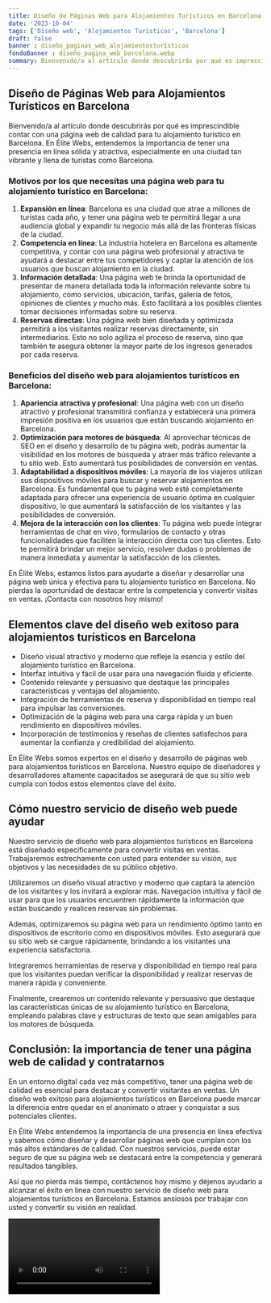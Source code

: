 ```yaml
---
title: Diseño de Páginas Web para Alojamientos Turísticos en Barcelona
date: '2023-10-04'
tags: ['Diseño web', 'Alojamientos Turísticos', 'Barcelona']
draft: false
banner : diseño_paginas_web_alojamientosturísticos
fondoBanner : diseño_pagina_web_barcelona.webp
summary: Bienvenido/a al artículo donde descubrirás por qué es imprescindible contar con una página web de calidad para tu alojamiento turístico en Barcelona. En Élite Webs, entendemos la importancia de tener una presencia en línea sólida y atractiva, especialmente en una ciudad tan vibrante y llena de turistas como Barcelona.
---
```


## Diseño de Páginas Web para Alojamientos Turísticos en Barcelona

Bienvenido/a al artículo donde descubrirás por qué es imprescindible contar con una página web de calidad para tu alojamiento turístico en Barcelona. En Élite Webs, entendemos la importancia de tener una presencia en línea sólida y atractiva, especialmente en una ciudad tan vibrante y llena de turistas como Barcelona.

### Motivos por los que necesitas una página web para tu alojamiento turístico en Barcelona:

1. **Expansión en línea**: Barcelona es una ciudad que atrae a millones de turistas cada año, y tener una página web te permitirá llegar a una audiencia global y expandir tu negocio más allá de las fronteras físicas de la ciudad. 
2. **Competencia en línea**: La industria hotelera en Barcelona es altamente competitiva, y contar con una página web profesional y atractiva te ayudará a destacar entre tus competidores y captar la atención de los usuarios que buscan alojamiento en la ciudad.
3. **Información detallada**: Una página web te brinda la oportunidad de presentar de manera detallada toda la información relevante sobre tu alojamiento, como servicios, ubicación, tarifas, galería de fotos, opiniones de clientes y mucho más. Esto facilitará a los posibles clientes tomar decisiones informadas sobre su reserva.
4. **Reservas directas**: Una página web bien diseñada y optimizada permitirá a los visitantes realizar reservas directamente, sin intermediarios. Esto no solo agiliza el proceso de reserva, sino que también te asegura obtener la mayor parte de los ingresos generados por cada reserva.

### Beneficios del diseño web para alojamientos turísticos en Barcelona:

1. **Apariencia atractiva y profesional**: Una página web con un diseño atractivo y profesional transmitirá confianza y establecerá una primera impresión positiva en los usuarios que están buscando alojamiento en Barcelona. 
2. **Optimización para motores de búsqueda**: Al aprovechar técnicas de SEO en el diseño y desarrollo de tu página web, podrás aumentar la visibilidad en los motores de búsqueda y atraer más tráfico relevante a tu sitio web. Esto aumentará tus posibilidades de conversión en ventas.
3. **Adaptabilidad a dispositivos móviles**: La mayoría de los viajeros utilizan sus dispositivos móviles para buscar y reservar alojamientos en Barcelona. Es fundamental que tu página web esté completamente adaptada para ofrecer una experiencia de usuario óptima en cualquier dispositivo, lo que aumentará la satisfacción de los visitantes y las posibilidades de conversión.
4. **Mejora de la interacción con los clientes**: Tu página web puede integrar herramientas de chat en vivo, formularios de contacto y otras funcionalidades que faciliten la interacción directa con tus clientes. Esto te permitirá brindar un mejor servicio, resolver dudas o problemas de manera inmediata y aumentar la satisfacción de los clientes.

En Élite Webs, estamos listos para ayudarte a diseñar y desarrollar una página web única y efectiva para tu alojamiento turístico en Barcelona. No pierdas la oportunidad de destacar entre la competencia y convertir visitas en ventas. ¡Contacta con nosotros hoy mismo!

<GifSeo />

<Cta />

## Elementos clave del diseño web exitoso para alojamientos turísticos en Barcelona

- Diseño visual atractivo y moderno que refleje la esencia y estilo del alojamiento turístico en Barcelona.
- Interfaz intuitiva y fácil de usar para una navegación fluida y eficiente.
- Contenido relevante y persuasivo que destaque las principales características y ventajas del alojamiento.
- Integración de herramientas de reserva y disponibilidad en tiempo real para impulsar las conversiones.
- Optimización de la página web para una carga rápida y un buen rendimiento en dispositivos móviles.
- Incorporación de testimonios y reseñas de clientes satisfechos para aumentar la confianza y credibilidad del alojamiento.

En Élite Webs somos expertos en el diseño y desarrollo de páginas web para alojamientos turísticos en Barcelona. Nuestro equipo de diseñadores y desarrolladores altamente capacitados se asegurará de que su sitio web cumpla con todos estos elementos clave del éxito.

## Cómo nuestro servicio de diseño web puede ayudar

Nuestro servicio de diseño web para alojamientos turísticos en Barcelona está diseñado específicamente para convertir visitas en ventas. Trabajaremos estrechamente con usted para entender su visión, sus objetivos y las necesidades de su público objetivo.

Utilizaremos un diseño visual atractivo y moderno que captará la atención de los visitantes y los invitará a explorar más. Navegación intuitiva y fácil de usar para que los usuarios encuentren rápidamente la información que están buscando y realicen reservas sin problemas.

Además, optimizaremos su página web para un rendimiento óptimo tanto en dispositivos de escritorio como en dispositivos móviles. Esto asegurará que su sitio web se cargue rápidamente, brindando a los visitantes una experiencia satisfactoria.

Integraremos herramientas de reserva y disponibilidad en tiempo real para que los visitantes puedan verificar la disponibilidad y realizar reservas de manera rápida y conveniente.

Finalmente, crearemos un contenido relevante y persuasivo que destaque las características únicas de su alojamiento turístico en Barcelona, ​​empleando palabras clave y estructuras de texto que sean amigables para los motores de búsqueda.

## Conclusión: la importancia de tener una página web de calidad y contratarnos

En un entorno digital cada vez más competitivo, tener una página web de calidad es esencial para destacar y convertir visitantes en ventas. Un diseño web exitoso para alojamientos turísticos en Barcelona puede marcar la diferencia entre quedar en el anonimato o atraer y conquistar a sus potenciales clientes.

En Élite Webs entendemos la importancia de una presencia en línea efectiva y sabemos cómo diseñar y desarrollar páginas web que cumplan con los más altos estándares de calidad. Con nuestros servicios, puede estar seguro de que su página web se destacará entre la competencia y generará resultados tangibles.

Así que no pierda más tiempo, contáctenos hoy mismo y déjenos ayudarlo a alcanzar el éxito en línea con nuestro servicio de diseño web para alojamientos turísticos en Barcelona. Estamos ansiosos por trabajar con usted y convertir su visión en realidad.

<Video />

<CtaBot job='Alojamientos Turísticos' city='Barcelona'/>

<Gmaps query='Barcelona+españa+maps' />